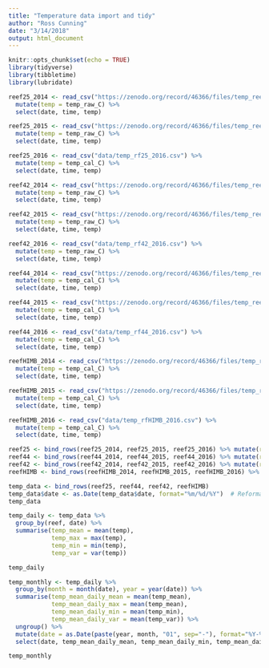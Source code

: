 ```yaml
---
title: "Temperature data import and tidy"
author: "Ross Cunning"
date: "3/14/2018"
output: html_document
---
```


```r
knitr::opts_chunk$set(echo = TRUE)
library(tidyverse)
library(tibbletime)
library(lubridate)
```

```r
reef25_2014 <- read_csv("https://zenodo.org/record/46366/files/temp_reef25_2014.csv") %>%
  mutate(temp = temp_raw_C) %>% 
  select(date, time, temp)

reef25_2015 <- read_csv("https://zenodo.org/record/46366/files/temp_reef25_2015.csv") %>%
  mutate(temp = temp_raw_C) %>% 
  select(date, time, temp)

reef25_2016 <- read_csv("data/temp_rf25_2016.csv") %>%
  mutate(temp = temp_cal_C) %>% 
  select(date, time, temp)

reef42_2014 <- read_csv("https://zenodo.org/record/46366/files/temp_reef42_2014.csv") %>%
  mutate(temp = temp_raw_C) %>% 
  select(date, time, temp)

reef42_2015 <- read_csv("https://zenodo.org/record/46366/files/temp_reef42_2015.csv") %>%
  mutate(temp = temp_raw_C) %>% 
  select(date, time, temp)

reef42_2016 <- read_csv("data/temp_rf42_2016.csv") %>%
  mutate(temp = temp_raw_C) %>% 
  select(date, time, temp)

reef44_2014 <- read_csv("https://zenodo.org/record/46366/files/temp_reef44_2014.csv") %>%
  mutate(temp = temp_cal_C) %>% 
  select(date, time, temp)

reef44_2015 <- read_csv("https://zenodo.org/record/46366/files/temp_reef44_2015.csv") %>%
  mutate(temp = temp_cal_C) %>% 
  select(date, time, temp)

reef44_2016 <- read_csv("data/temp_rf44_2016.csv") %>%
  mutate(temp = temp_cal_C) %>% 
  select(date, time, temp)

reefHIMB_2014 <- read_csv("https://zenodo.org/record/46366/files/temp_reefHIMB_2014.csv") %>%
  mutate(temp = temp_cal_C) %>% 
  select(date, time, temp)

reefHIMB_2015 <- read_csv("https://zenodo.org/record/46366/files/temp_reefHIMB_2015.csv") %>%
  mutate(temp = temp_cal_C) %>% 
  select(date, time, temp)

reefHIMB_2016 <- read_csv("data/temp_rfHIMB_2016.csv") %>%
  mutate(temp = temp_cal_C) %>% 
  select(date, time, temp)
```

```r
reef25 <- bind_rows(reef25_2014, reef25_2015, reef25_2016) %>% mutate(reef = "reef_25")
reef44 <- bind_rows(reef44_2014, reef44_2015, reef44_2016) %>% mutate(reef = "reef_44")
reef42 <- bind_rows(reef42_2014, reef42_2015, reef42_2016) %>% mutate(reef = "reef_42")
reefHIMB <- bind_rows(reefHIMB_2014, reefHIMB_2015, reefHIMB_2016) %>% mutate(reef = "reef_himb")

temp_data <- bind_rows(reef25, reef44, reef42, reefHIMB)
temp_data$date <- as.Date(temp_data$date, format="%m/%d/%Y")  # Reformat date and convert to date class
temp_data
```

```r
temp_daily <- temp_data %>%
  group_by(reef, date) %>%
  summarise(temp_mean = mean(temp),
            temp_max = max(temp),
            temp_min = min(temp),
            temp_var = var(temp))

temp_daily

temp_monthly <- temp_daily %>%
  group_by(month = month(date), year = year(date)) %>%
  summarise(temp_mean_daily_mean = mean(temp_mean),
            temp_mean_daily_max = mean(temp_mean),
            temp_mean_daily_min = mean(temp_min),
            temp_mean_daily_var = mean(temp_var)) %>%
  ungroup() %>%
  mutate(date = as.Date(paste(year, month, "01", sep="-"), format="%Y-%m-%d")) %>%
  select(date, temp_mean_daily_mean, temp_mean_daily_min, temp_mean_daily_max, temp_mean_daily_var)

temp_monthly
```

